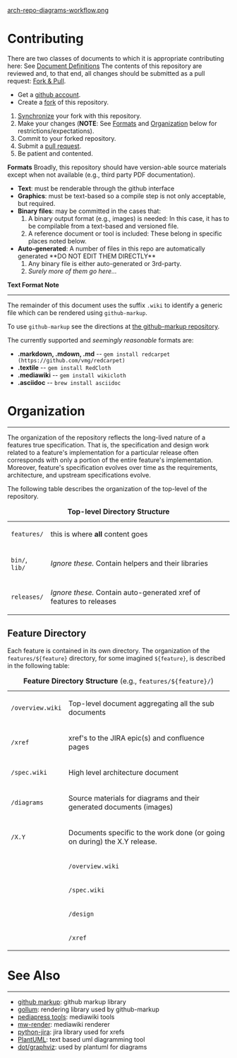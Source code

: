 [[arch-repo-diagrams-workflow.png]]
= Contributing =
There are two classes of documents to which it is appropriate contributing here:  See [[Home#document_definitions|Document Definitions]]
The contents of this repository are reviewed and, to that end, all changes should be submitted as a pull request: [https://help.github.com/articles/fork-a-repo Fork & Pull].

* Get a [https://github.com/signup/free github account].
* Create a [https://help.github.com/articles/fork-a-repo fork] of this repository.
# [https://help.github.com/articles/syncing-a-fork Synchronize] your fork with this repository.
# Make your changes  ('''NOTE''': See [[#formats|Formats]] and [[#organization|Organization]] below for restrictions/expectations).
# Commit to your forked repository.
# Submit a [https://help.github.com/articles/creating-a-pull-request pull request].
# Be patient and contented.

'''Formats'''
Broadly, this repository should have version-able source materials except when not available (e.g., third party PDF documentation).

* '''Text''':  must be renderable through the github interface 
* '''Graphics''':  must be text-based so a compile step is not only acceptable, but required.  
* '''Binary files''': may be committed in the cases that:
*# A binary output format (e.g., images) is needed:  In this case, it has to be compilable from a text-based and versioned file.
*# A reference document or tool is included:  These belong in specific places noted below.
* '''Auto-generated''':  A number of files in this repo are automatically generated **DO NOT EDIT THEM DIRECTLY**
*# Any binary file is either auto-generated or 3rd-party.
*# ''Surely more of them go here...''

'''Text Format Note'''
----
The remainder of this document uses the suffix <code>.wiki</code> to identify a generic file which can be rendered using <code>github-markup</code>.  

To use <code>github-markup</code> see the directions at [[https://github.com/github/markup|the github-markup repository]].

The currently supported and ''seemingly reasonable'' formats are:
* '''.markdown, .mdown, .md''' -- <code>gem install redcarpet (https://github.com/vmg/redcarpet)</code>
* '''.textile''' -- <code>gem install RedCloth</code>
* '''.mediawiki''' -- <code>gem install wikicloth</code>
* '''.asciidoc''' -- <code>brew install asciidoc</code>

= Organization =
----
The organization of the repository reflects the long-lived nature of a features true specification.  That is, the specification and design work related to a feature's implementation for a particular release often corresponds with only a portion of the entire feature's implementation.  Moreover, feature's specification evolves over time as the requirements, architecture, and upstream specifications evolve.

The following table describes the organization of the top-level of the repository.

{| style="width=90%"
|+ '''Top-level Directory Structure'''
| <code>features/</code>
| this is where '''all''' content goes
|-
| <code>bin/</code>, <code>lib/</code>
| ''Ignore these. '' Contain helpers and their libraries
|-
| <code>releases/</code>
| ''Ignore these. '' Contain auto-generated xref of features to releases
|}

== Feature Directory ==
Each feature is contained in its own directory.  The organization of the <code>features/${feature}</code> directory, for some imagined <code>${feature}</code>, is described in the following table:

{| style="width=90%"
|+ '''Feature Directory Structure''' (e.g., <code>features/${feature}/</code>)
| <code>/overview.wiki</code>
| colspan="2" | Top-level document aggregating all the sub documents
|-
| <code>/xref</code>
| colspan="2" | xref's to the JIRA epic(s) and confluence pages
|-
| <code>/spec.wiki</code>
| colspan="2" | High level architecture document
|-
| <code>/diagrams</code>
| colspan="2" | Source materials for diagrams and their generated documents (images)
|- 
| <code>/X.Y</code> 
| Documents specific to the work done (or going on during) the X.Y release. 
| For example <code>features/${feature}/3.3/</code> contains documents for the 3.3 release.
|-
|
| <code>/overview.wiki</code>
| Overview document aggregating all the release specific feature information
|-
|
| <code>/spec.wiki</code>
| Release specific feature specification
|-
|
| <code>/design</code>
| Release specific design documents
|-
|
| <code>/xref</code> 
| xref's to the JIRA epic for the current release
|}

= See Also =
----
* [https://github.com/github/markup github markup]: github markup library
* [https://github.com/github/gollum gollum]: rendering library used by github-markup
* [https://github.com/pediapress pediapress tools]: mediawiki tools
* [http://mwlib.readthedocs.org/en/latest/installation.html mw-render]: mediawiki renderer
* [https://bitbucket.org/bspeakmon_atlassian/jira-python.git python-jira]: jira library used for xrefs
* [http://plantuml.sourceforge.net/ PlantUML]: text based uml diagramming tool
* [http://www.graphviz.org/ dot/graphviz]: used by plantuml for diagrams

